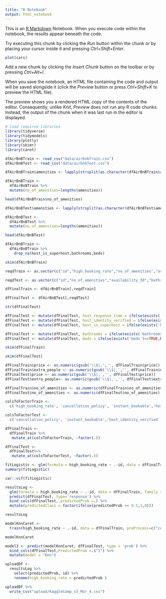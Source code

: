 ---
title: "R Notebook"
output: html_notebook
---

This is an [R Markdown](http://rmarkdown.rstudio.com) Notebook. When you execute code within the notebook, the results appear beneath the code. 

Try executing this chunk by clicking the *Run* button within the chunk or by placing your cursor inside it and pressing *Ctrl+Shift+Enter*. 

```{r}
plot(cars)
```

Add a new chunk by clicking the *Insert Chunk* button on the toolbar or by pressing *Ctrl+Alt+I*.

When you save the notebook, an HTML file containing the code and output will be saved alongside it (click the *Preview* button or press *Ctrl+Shift+K* to preview the HTML file).

The preview shows you a rendered HTML copy of the contents of the editor. Consequently, unlike *Knit*, *Preview* does not run any R code chunks. Instead, the output of the chunk when it was last run in the editor is displayed.

```{r}

# Load required libraries
library(tidyverse)
library(tidymodels)
library(plotly)
library(skimr)
library(caret)

```

```{r}

dfAirBnBTrain <- read_csv("data/airbnbTrain.csv")
dfAirBnBTest <- read_csv("data/airbnbTest.csv")

```

```{r}

dfAirBnBTrain$amenities <- lapply(strsplit(as.character(dfAirBnBTrain$amenities),split=','),trimws)

dfAirBnBTrain <-
  dfAirBnBTrain %>% 
  mutate(no_of_amenities=lengths(amenities))

head(dfAirBnBTrain$no_of_amenities)

```

```{r}

dfAirBnBTest$amenities <- lapply(strsplit(as.character(dfAirBnBTest$amenities),split=','),trimws)

dfAirBnBTest <-
  dfAirBnBTest %>% 
  mutate(no_of_amenities=lengths(amenities))

head(dfAirBnBTest)
```


```{r}

dfAirBnBTrain <-
  dfAirBnBTrain %>% 
    drop_na(host_is_superhost,bathrooms,beds)
```

```{r}

skim(dfAirBnBTrain)
```

```{r}

reqdTrain <- as.vector(c("id","high_booking_rate","no_of_amenities","availability_30","bathrooms","beds","cancellation_policy","extra_people","host_identity_verified","host_is_superhost","host_response_time","instant_bookable","minimum_nights","price","requires_license","room_type"))

reqdTest <- as.vector(c("id","no_of_amenities","availability_30","bathrooms","beds","cancellation_policy","extra_people","host_identity_verified","host_is_superhost","host_response_time","instant_bookable","minimum_nights","price","requires_license","room_type"))

```

```{r}

dfFinalTrain <- dfAirBnBTrain[,reqdTrain] 

dfFinalTest <- dfAirBnBTest[,reqdTest]

```

```{r}

str(dfFinalTest)

```
```{r}
dfFinalTest <- mutate(dfFinalTest, host_response_time = ifelse(exists('host_response_time')==TRUE,host_response_time,'N/A'))
dfFinalTest <- mutate(dfFinalTest, host_identity_verified = ifelse(exists('host_identity_verified')==TRUE,host_identity_verified,FALSE))
dfFinalTest <- mutate(dfFinalTest, host_is_superhost = ifelse(exists('host_is_superhost')==TRUE,host_is_superhost,FALSE))

dfFinalTest <- mutate(dfFinalTest, bathrooms = ifelse(exists('bathrooms')==TRUE,bathrooms,1))
dfFinalTest <- mutate(dfFinalTest, beds = ifelse(exists('beds')==TRUE,beds,2))
```

```{r}
skim(dfFinalTrain)
```


```{r}
skim(dfFinalTest)
```

```{r}
dfFinalTrain$price <- as.numeric(gsub('\\$|,','', dfFinalTrain$price))
dfFinalTrain$extra_people <- as.numeric(gsub('\\$|,','', dfFinalTrain$extra_people))
dfFinalTest$price <- as.numeric(gsub('\\$|,','', dfFinalTest$price))
dfFinalTest$extra_people<- as.numeric(gsub('\\$|,','', dfFinalTest$extra_people))

dfFinalTrain$no_of_amenities <- as.numeric(dfFinalTrain$no_of_amenities)
dfFinalTest$no_of_amenities <- as.numeric(dfFinalTest$no_of_amenities)
```

```{r}

colsToFactorTrain <-
  c('high_booking_rate', 'cancellation_policy', 'instant_bookable','host_identity_verified','host_is_superhost',"host_response_time","requires_license","room_type")

colsToFactorTest <-
  c('cancellation_policy', 'instant_bookable','host_identity_verified','host_is_superhost',"host_response_time","requires_license","room_type")
```

```{r}
dfFinalTrain <-
  dfFinalTrain %>% 
   mutate_at(colsToFactorTrain, ~factor(.))

dfFinalTest <-
  dfFinalTest%>% 
   mutate_at(colsToFactorTest, ~factor(.))
```

```{r}
fitLogistic <- glm(formula = high_booking_rate ~ .-id, data = dfFinalTrain, family = binomial)
summary(fitLogistic)
```

```{r}
car::vif(fitLogistic)
```


```{r}
resultsLog <-
  glm(formula = high_booking_rate ~ .-id, data = dfFinalTrain, family = binomial) %>%
  predict(dfFinalTest, type='response') %>% 
  bind_cols(dfFinalTest, predictedProb =.) %>% 
  mutate(predictedClass = factor(ifelse(predictedProb >= 0.5,1,0)))

resultsLog
```

```{r}

modelKnnCaret <-
  train(high_booking_rate ~ .-id, data = dfFinalTrain, preProcess=c("center","scale"),tuneLength = 10 ,method='knn',trControl=trainControl(method='cv', number=10))

modelKnnCaret

```

```{r}
model3 <- predict(modelKnnCaret, dfFinalTest, type = 'prob') %>%
  bind_cols(dfFinalTest,PredictedProb =.$"1") %>% 
  mutate(model = "Knn") 
```



```{r}

uploadDf <-
  resultsLog %>% 
    select(predictedProb, id) %>% 
    rename(high_booking_rate = predictedProb )
```


```{r}

uploadDf %>%
  write_csv("upload/KaggleComp_v3_Mar_4.csv")
```

